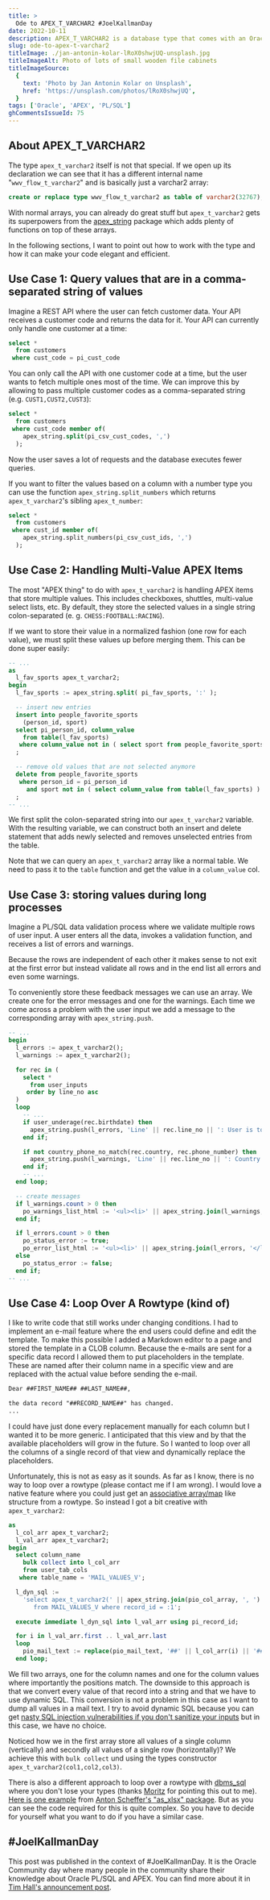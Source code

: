 ```yaml
---
title: >
  Ode to APEX_T_VARCHAR2 #JoelKallmanDay
date: 2022-10-11
description: APEX_T_VARCHAR2 is a database type that comes with an Oracle APEX installation. I use it quite frequently and think that with it you can write better code.
slug: ode-to-apex-t-varchar2
titleImage: ./jan-antonin-kolar-lRoX0shwjUQ-unsplash.jpg
titleImageAlt: Photo of lots of small wooden file cabinets
titleImageSource:
  {
    text: 'Photo by Jan Antonin Kolar on Unsplash',
    href: 'https://unsplash.com/photos/lRoX0shwjUQ',
  }
tags: ['Oracle', 'APEX', 'PL/SQL']
ghCommentsIssueId: 75
---
```


## About APEX_T_VARCHAR2

The type `apex_t_varchar2` itself is not that special.
If we open up its declaration we can see that it has a different internal name "`wwv_flow_t_varchar2`" and is basically just a varchar2 array:

```sql
create or replace type wwv_flow_t_varchar2 as table of varchar2(32767);
```

With normal arrays, you can already do great stuff but `apex_t_varchar2` gets its superpowers from the [apex_string](https://docs.oracle.com/en/database/oracle/apex/22.1/aeapi/APEX_STRING.html#GUID-CAFD987C-7382-4F0F-8CB9-1D3BD05F054A) package which adds plenty of functions on top of these arrays.

In the following sections, I want to point out how to work with the type and how it can make your code elegant and efficient.

## Use Case 1: Query values that are in a comma-separated string of values

Imagine a REST API where the user can fetch customer data. Your API receives a customer code and returns the data for it. Your API can currently only handle one customer at a time:

```sql
select *
  from customers
 where cust_code = pi_cust_code
```

You can only call the API with one customer code at a time, but the user wants to fetch multiple ones most of the time. We can improve this by allowing to pass multiple customer codes as a comma-separated string (e.g. `CUST1,CUST2,CUST3`):

```sql
select *
  from customers
 where cust_code member of(
    apex_string.split(pi_csv_cust_codes, ',')
  );
```

Now the user saves a lot of requests and the database executes fewer queries.

If you want to filter the values based on a column with a number type you can use the function `apex_string.split_numbers` which returns `apex_t_varchar2`'s sibling `apex_t_number`:

```sql
select *
  from customers
 where cust_id member of(
    apex_string.split_numbers(pi_csv_cust_ids, ',')
  );
```

## Use Case 2: Handling Multi-Value APEX Items

The most "APEX thing" to do with `apex_t_varchar2` is handling APEX items that store multiple values. This includes checkboxes, shuttles, multi-value select lists, etc. By default, they store the selected values in a single string colon-separated (e. g. `CHESS:FOOTBALL:RACING`).

If we want to store their value in a normalized fashion (one row for each value), we must split these values up before merging them. This can be done super easily:

```sql
-- ...
as
  l_fav_sports apex_t_varchar2;
begin
  l_fav_sports := apex_string.split( pi_fav_sports, ':' );

  -- insert new entries
  insert into people_favorite_sports
    (person_id, sport)
  select pi_person_id, column_value
    from table(l_fav_sports)
   where column_value not in ( select sport from people_favorite_sports where person_id = pi_person_id )
  ;

  -- remove old values that are not selected anymore
  delete from people_favorite_sports
   where person_id = pi_person_id
     and sport not in ( select column_value from table(l_fav_sports) )
  ;
-- ...
```

We first split the colon-separated string into our `apex_t_varchar2` variable. With the resulting variable, we can construct both an insert and delete statement that adds newly selected and removes unselected entries from the table.

Note that we can query an `apex_t_varchar2` array like a normal table. We need to pass it to the `table` function and get the value in a `column_value` col.

## Use Case 3: storing values during long processes

Imagine a PL/SQL data validation process where we validate multiple rows of user input. A user enters all the data, invokes a validation function, and receives a list of errors and warnings.

Because the rows are independent of each other it makes sense to not exit at the first error but instead validate all rows and in the end list all errors and even some warnings.

To conveniently store these feedback messages we can use an array. We create one for the error messages and one for the warnings. Each time we come across a problem with the user input we add a message to the corresponding array with `apex_string.push`.

```sql
-- ...
begin
  l_errors := apex_t_varchar2();
  l_warnings := apex_t_varchar2();

  for rec in (
    select *
      from user_inputs
     order by line_no asc
  )
  loop
    -- ...
    if user_underage(rec.birthdate) then
      apex_string.push(l_errors, 'Line' || rec.line_no || ': User is too young!');
    end if;

    if not country_phone_no_match(rec.country, rec.phone_number) then
      apex_string.push(l_warnings, 'Line' || rec.line_no || ': Country does not match with phone no country code!');
    end if;
    -- ...
  end loop;

  -- create messages
  if l_warnings.count > 0 then
    po_warnings_list_html := '<ul><li>' || apex_string.join(l_warnings, '</li><li>') || '</li></ul>';
  end if;

  if l_errors.count > 0 then
    po_status_error := true;
    po_error_list_html := '<ul><li>' || apex_string.join(l_errors, '</li><li>') || '</li></ul>';
  else
    po_status_error := false;
  end if;
-- ...
```

## Use Case 4: Loop Over A Rowtype (kind of)

I like to write code that still works under changing conditions.
I had to implement an e-mail feature where the end users could define and edit the template.
To make this possible I added a Markdown editor to a page and stored the template in a CLOB column.
Because the e-mails are sent for a specific data record I allowed them to put placeholders in the template.
These are named after their column name in a specific view and are replaced with the actual value before sending the e-mail.

```txt
Dear ##FIRST_NAME## ##LAST_NAME##,

the data record "##RECORD_NAME##" has changed.
...
```

I could have just done every replacement manually for each column but I wanted it to be more generic.
I anticipated that this view and by that the available placeholders will grow in the future.
So I wanted to loop over all the columns of a single record of that view and dynamically replace the placeholders.

Unfortunately, this is not as easy as it sounds.
As far as I know, there is no way to loop over a rowtype (please contact me if I am wrong).
I would love a native feature where you could just get an [associative array/map](https://hartenfeller.dev/blog/maps-oracle-plsql) like structure from a rowtype.
So instead I got a bit creative with `apex_t_varchar2`:

```sql
as
  l_col_arr apex_t_varchar2;
  l_val_arr apex_t_varchar2;
begin
  select column_name
    bulk collect into l_col_arr
    from user_tab_cols
   where table_name = 'MAIL_VALUES_V';

  l_dyn_sql :=
    'select apex_t_varchar2(' || apex_string.join(pio_col_array, ', ') || ')
       from MAIL_VALUES_V where record_id = :1';

  execute immediate l_dyn_sql into l_val_arr using pi_record_id;

  for i in l_val_arr.first .. l_val_arr.last
  loop
    pio_mail_text := replace(pio_mail_text, '##' || l_col_arr(i) || '##', l_val_arr(i));
  end loop;
```

We fill two arrays, one for the column names and one for the column values where importantly the positions match.
The downside to this approach is that we convert every value of that record into a string and that we have to use dynamic SQL.
This conversion is not a problem in this case as I want to dump all values in a mail text.
I try to avoid dynamic SQL because you can get [nasty SQL injection vulnerabilities if you don't sanitize your inputs](https://xkcd.com/327/) but in this case, we have no choice.

Noticed how we in the first array store all values of a single column (vertically) and secondly all values of a single row (horizontally)? We achieve this with `bulk collect` und using the types constructor `apex_t_varchar2(col1,col2,col3)`.

There is also a different approach to loop over a rowtype with [dbms_sql](https://docs.oracle.com/en/database/oracle/oracle-database/21/arpls/DBMS_SQL.html) where you don't lose your types (thanks [Moritz](https://twitter.com/commi235) for pointing this out to me).
[Here is one example](https://github.com/commi235/xlsx_builder/blob/07e6de54ad0a2cf4994a1ec2c64b70d8218db1b4/xlsx_builder_pkg.pkb#L2917-L3053) from [Anton Scheffer's "as_xlsx" package](https://technology.amis.nl/languages/oracle-plsql/create-an-excel-file-with-plsql/).
But as you can see the code required for this is quite complex.
So you have to decide for yourself what you want to do if you have a similar case.

## #JoelKallmanDay

This post was published in the context of #JoelKallmanDay. It is the Oracle Community day where many people in the community share their knowledge about Oracle PL/SQL and APEX. You can find more about it in [Tim Hall's announcement post](https://oracle-base.com/blog/2022/09/27/joel-kallman-day-2022-announcement/).
